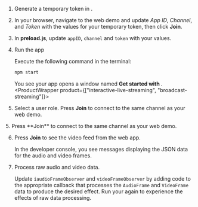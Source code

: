 <PlatformWrapper platform="electron">

1.  Generate a temporary token in <Vg k="CONSOLE" />.

2. In your browser, navigate to the <Link target="_blank" to="{{Global.DEMO_BASIC_VIDEO_CALL_URL}}"><Vg k="COMPANY" /> web demo</Link> and update _App ID_, _Channel_, and _Token_ with the values for your temporary token, then click **Join**.

3.  In **preload.js**, update `appID`, `channel` and `token` with your values.

4.  Run the app
    
    Execute the following command in the terminal:
    ```bash
    npm start
    ```
    You see your app opens a window named **Get started with <Vpd k="PRODUCT" />**.
<ProductWrapper product={["interactive-live-streaming", "broadcast-streaming"]}>
5. Select a user role. Press **Join** to connect to the same channel as your web demo.
</ProductWrapper>

<ProductWrapper product="video-calling">
5. Press **Join** to connect to the same channel as your web demo.
</ProductWrapper>

6.  Press **Join** to see the video feed from the web app.

    In the developer console, you see messages displaying the JSON data for the audio and video frames.

7.  Process raw audio and video data.

    Update `iaudioFrameObserver` and `videoFrameObserver` by adding code to the appropriate callback that processes the `AudioFrame` and `VideoFrame` data to produce the desired effect. Run your <Vpl k="CLIENT" /> again to experience the effects of raw data processing.

</PlatformWrapper>
